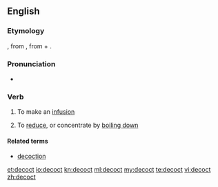 ==English==
===Etymology===
{{etyl|fro|en}}, from {{etyl|la|en}} {{term|decoquo|decoquō|I [[boil down]]|lang=la}}, from {{term|de-|lang=la}} + {{term|coquo|coquō||I cook|lang=la}}.

===Pronunciation===
* {{a|UK}} {{IPA|/dɪˈkɒkt/}}

===Verb===
{{en-verb}}

# {{context|cooking}} To make an [[infusion]]
# {{context|cooking}} To [[reduce]], or concentrate by [[boil down|boiling down]]

====Related terms====
* [[decoction]]

[[et:decoct]]
[[io:decoct]]
[[kn:decoct]]
[[ml:decoct]]
[[my:decoct]]
[[te:decoct]]
[[vi:decoct]]
[[zh:decoct]]
